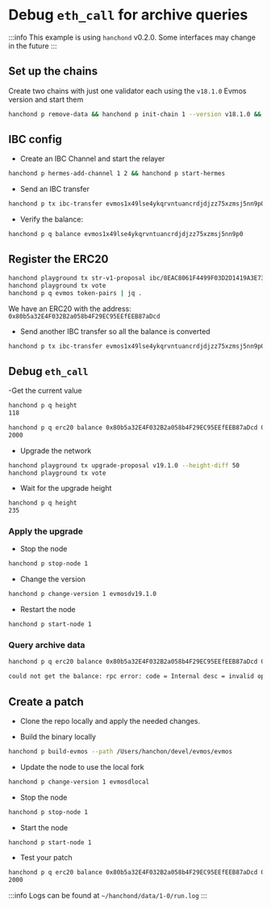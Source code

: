 # Debug `eth_call` for archive queries

:::info
This example is using `hanchond` v0.2.0. Some interfaces may change in the future
:::

## Set up the chains

Create two chains with just one validator each using the `v18.1.0` Evmos version and start them

```bash
hanchond p remove-data && hanchond p init-chain 1 --version v18.1.0 && hanchond p init-chain 1 --version v18.1.0 && hanchond p start-chain 1 && hanchond p start-chain 2
```

## IBC config

- Create an IBC Channel and start the relayer

```bash
hanchond p hermes-add-channel 1 2 && hanchond p start-hermes
```

- Send an IBC transfer

```bash
hanchond p tx ibc-transfer evmos1x49lse4ykqrvntuancrdjdjzz75xzmsj5nn9p0 1000 --node 2
```

- Verify the balance:

```bash
hanchond p q balance evmos1x49lse4ykqrvntuancrdjdjzz75xzmsj5nn9p0
```

## Register the ERC20

```bash
hanchond playground tx str-v1-proposal ibc/8EAC8061F4499F03D2D1419A3E73D346289AE9DB89CAB1486B72539572B1915E
hanchond playground tx vote
hanchond p q evmos token-pairs | jq .
```

We have an ERC20 with the address: `0x80b5a32E4F032B2a058b4F29EC95EEfEEB87aDcd`

- Send another IBC transfer so all the balance is converted

```bash
hanchond p tx ibc-transfer evmos1x49lse4ykqrvntuancrdjdjzz75xzmsj5nn9p0 1000 --node 2
```

## Debug `eth_call`

-Get the current value

```bash
hanchond p q height
118

hanchond p q erc20 balance 0x80b5a32E4F032B2a058b4F29EC95EEfEEB87aDcd 0x354bF866A4B006C9AF9d9e06d9364217A8616E12 --height 118
2000
```

- Upgrade the network

```bash
hanchond playground tx upgrade-proposal v19.1.0 --height-diff 50
hanchond playground tx vote
```

- Wait for the upgrade height

```bash
hanchond p q height
235
```

### Apply the upgrade

- Stop the node

```bash
hanchond p stop-node 1
```

- Change the version

```bash
hanchond p change-version 1 evmosdv19.1.0
```

- Restart the node

```bash
hanchond p start-node 1
```

### Query archive data

```bash
hanchond p q erc20 balance 0x80b5a32E4F032B2a058b4F29EC95EEfEEB87aDcd 0x354bF866A4B006C9AF9d9e06d9364217A8616E12 --height 118

could not get the balance: rpc error: code = Internal desc = invalid opcode: PUSH0
```

## Create a patch

- Clone the repo locally and apply the needed changes.

- Build the binary locally

```bash
hanchond p build-evmos --path /Users/hanchon/devel/evmos/evmos
```

- Update the node to use the local fork

```bash
hanchond p change-version 1 evmosdlocal
```

- Stop the node

```bash
hanchond p stop-node 1
```

- Start the node

```bash
hanchond p start-node 1
```

- Test your patch

```bash
hanchond p q erc20 balance 0x80b5a32E4F032B2a058b4F29EC95EEfEEB87aDcd 0x354bF866A4B006C9AF9d9e06d9364217A8616E12 --height 118
2000
```

:::info
Logs can be found at `~/hanchond/data/1-0/run.log`
:::
